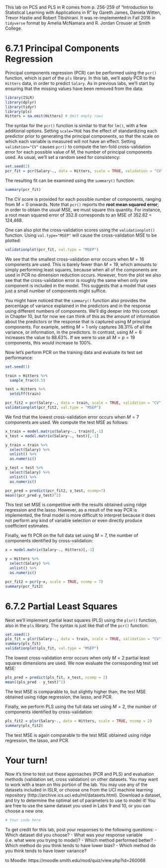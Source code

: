 
This lab on PCS and PLS in R comes from p. 256-259 of "Introduction to Statistical Learning with Applications in R" by Gareth James, Daniela Witten, Trevor Hastie and Robert Tibshirani. It was re-implemented in Fall 2016 in `tidyverse` format by Amelia McNamara and R. Jordan Crouser at Smith College.

# 6.7.1 Principal Components Regression

Principal components regression (PCR) can be performed using the `pcr()`
function, which is part of the `pls` library. In this lab, we'll apply PCR to the `Hitters`
data, in order to predict `Salary`. As in previous labs, we'll start by ensuring that the missing values have
been removed from the data:


```r
library(ISLR)
library(dplyr)
library(tidyr)
library(pls)
Hitters = na.omit(Hitters) # Omit empty rows
```

The syntax for the `pcr()` function is similar to that for `lm()`, with a few
additional options. Setting `scale=TRUE` has the effect of standardizing each
predictor prior to generating the principal components, so that
the scale on which each variable is measured will not have an effect. Setting
`validation="CV"` causes `pcr()` to compute the ten-fold cross-validation error
for each possible value of $M$, the number of principal components used.  As usual, we'll set a random seed for consistency:


```r
set.seed(2)
pcr_fit = pcr(Salary~., data = Hitters, scale = TRUE, validation = "CV")
```

The resulting fit can be examined using the `summary()` function:


```r
summary(pcr_fit)
```

The CV score is provided for each possible number of components, ranging
from $M = 0$ onwards. Note that `pcr()` reports the **root mean squared error**; in order to obtain
the usual MSE, we must square this quantity. For instance, a root mean
squared error of 352.8 corresponds to an MSE of 352.82 = 124,468.

One can also plot the cross-validation scores using the `validationplot()`
function. Using `val.type="MSEP"` will cause the cross-validation MSE to be
plotted:


```r
validationplot(pcr_fit, val.type = "MSEP")
```

We see that the smallest cross-validation error occurs when $M = 16$ components
are used. This is barely fewer than $M = 19$, which amounts to
simply performing least squares, because when all of the components are
used in PCR no dimension reduction occurs. However, from the plot we
also see that the cross-validation error is roughly the same when only one
component is included in the model. This suggests that a model that uses
just a small number of components might suffice.

You might have noticed that the `summary()` function also provides the percentage of variance explained
in the predictors and in the response using different numbers of components.
We'll dig deeper into this concept in Chapter 10, but for now we can think of this as the amount of information about the predictors or the response that is captured using $M$ principal components. For example,
setting $M = 1$ only captures 38.31% of all the variance, or information, in
the predictors. In contrast, using $M = 6$ increases the value to 88.63%. If
we were to use all $M = p = 19$ components, this would increase to 100%.

Now let's perform PCR on the training data and evaluate its test set
performance:


```r
set.seed(1)

train = Hitters %>%
  sample_frac(0.5)

test = Hitters %>%
  setdiff(train)

pcr_fit2 = pcr(Salary~., data = train, scale = TRUE, validation = "CV")
validationplot(pcr_fit2, val.type = "MSEP")
```

We find that the lowest cross-validation error occurs when $M = 7$
components are used. We compute the test MSE as follows:


```r
x_train = model.matrix(Salary~., train)[,-1]
x_test = model.matrix(Salary~., test)[,-1]

y_train = train %>%
  select(Salary) %>%
  unlist() %>%
  as.numeric()

y_test = test %>%
  select(Salary) %>%
  unlist() %>%
  as.numeric()

pcr_pred = predict(pcr_fit2, x_test, ncomp=7)
mean((pcr_pred-y_test)^2)
```

This test set MSE is competitive with the results obtained using ridge regression
and the lasso. However, as a result of the way PCR is implemented,
the final model is more difficult to interpret because it does not perform
any kind of variable selection or even directly produce coefficient estimates.

Finally, we fit PCR on the full data set using $M = 7$, the number of
components identified by cross-validation:


```r
x = model.matrix(Salary~., Hitters)[,-1]

y = Hitters %>%
  select(Salary) %>%
  unlist() %>%
  as.numeric()

pcr_fit2 = pcr(y~x, scale = TRUE, ncomp = 7)
summary(pcr_fit2)
```

# 6.7.2 Partial Least Squares

Next we'll implement partial least squares (PLS) using the `plsr()` function, also
in the `pls` library. The syntax is just like that of the `pcr()` function:


```r
set.seed(1)
pls_fit = plsr(Salary~., data = train, scale = TRUE, validation = "CV")
summary(pls_fit)
validationplot(pls_fit, val.type = "MSEP")
```

The lowest cross-validation error occurs when only $M = 2$ partial least
squares dimensions are used. We now evaluate the corresponding test set
MSE:


```r
pls_pred = predict(pls_fit, x_test, ncomp = 2)
mean((pls_pred - y_test)^2)
```

The test MSE is comparable to, but slightly higher than, the test MSE
obtained using ridge regression, the lasso, and PCR.

Finally, we perform PLS using the full data set using $M = 2$, the number
of components identified by cross-validation:


```r
pls_fit2 = plsr(Salary~., data = Hitters, scale = TRUE, ncomp = 2)
summary(pls_fit2)
```

The test MSE is again comparable to the test MSE
obtained using ridge regression, the lasso, and PCR.

# Your turn!
Now it's time to test out these approaches (PCR and PLS) and evaluation methods (validation set, cross validation) on other datasets. You may want to work with a team on this portion of the lab.
You may use any of the datasets included in ISLR, or choose one from the UCI machine learning repository (http://archive.ics.uci.edu/ml/datasets.html). Download a dataset, and try to determine the optimal set of parameters to use to model it! You are free to use the same dataset you used in Labs 9 and 10, or you can choose a new one.


```r
# Your code here
```

To get credit for this lab, post your responses to the following questions:
 - Which dataset did you choose?
 - What was your response variable (i.e. what were you trying to model)?
 - Which method performed better?
 - Which method do you think tends to have lower bias?
 - Which method do you think tends to have lower variance?
 
to Moodle: https://moodle.smith.edu/mod/quiz/view.php?id=260068

